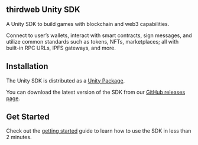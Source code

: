 
## thirdweb Unity SDK

A Unity SDK to build games with blockchain and web3 capabilities.

Connect to user&rsquo;s wallets, interact with smart contracts, sign
messages, and utilize common standards such as tokens, NFTs, marketplaces; all with built-in RPC URLs, IPFS gateways, and more.

<OpenSourceCard
	repoName="Unity SDK"
	repoUrl="https://github.com/thirdweb-dev/unity-sdk"
	isLibrary={false}
/>

## Installation

The Unity SDK is distributed as a [Unity Package](https://docs.unity3d.com/Manual/PackagesList.html).

You can download the latest version of the SDK from our [GitHub releases page](https://github.com/thirdweb-dev/unity-sdk/releases).

## Get Started

Check out the [getting started](/unity/getting-started) guide to learn how to use the SDK in less than 2 minutes.

<CardLink
	href="/unity/getting-started"
	icon="educate"
	label="Get started with the Unity SDK"
/>
